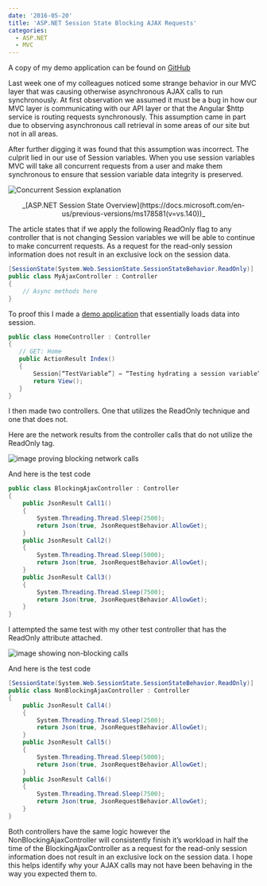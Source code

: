 ```yaml
---
date: '2016-05-20'
title: 'ASP.NET Session State Blocking AJAX Requests'
categories:
  - ASP.NET
  - MVC
---
```


A copy of my demo application can be found on [GitHub](https://github.com/jongear/aspnet-mvc-blocking-ajax-example)

Last week one of my colleagues noticed some strange behavior in our MVC layer
that was causing otherwise asynchronous AJAX calls to run synchronously. At first
observation we assumed it must be a bug in how our MVC layer is communicating with
our API layer or that the Angular \$http service is routing requests synchronously.
This assumption came in part due to observing asynchronous call retrieval in some
areas of our site but not in all areas.

After further digging it was found that this assumption was incorrect. The culprit
lied in our use of Session variables. When you use session variables MVC will take
all concurrent requests from a user and make them synchronous to ensure that session
variable data integrity is preserved.

![Concurrent Session explanation](./concurrent-session.png)

<p style="text-align: center;">
  _[ASP.NET Session State
  Overview](https://docs.microsoft.com/en-us/previous-versions/ms178581(v=vs.140))_
</p>

The article states that if we apply the following ReadOnly flag to any controller that
is not changing Session variables we will be able to continue to make concurrent requests.
As a request for the read-only session information does not result in an exclusive lock on the session data.

```csharp
[SessionState(System.Web.SessionState.SessionStateBehavior.ReadOnly)]
public class MyAjaxController : Controller
{
    // Async methods here
}
```

To proof this I made a [demo application](https://github.com/jongear/aspnet-mvc-blocking-ajax-example)
that essentially loads data into session.

```csharp
public class HomeController : Controller
{
   // GET: Home
   public ActionResult Index()
   {
       Session[“TestVariable”] = “Testing hydrating a session variable”;
       return View();
   }
}
```

I then made two controllers. One that utilizes the ReadOnly technique and one that does not.

Here are the network results from the controller calls that do not utilize the ReadOnly tag.

![image proving blocking network calls](./assets/blocking-network-calls.png)

And here is the test code

```csharp
public class BlockingAjaxController : Controller
{
    public JsonResult Call1()
    {
        System.Threading.Thread.Sleep(2500);
        return Json(true, JsonRequestBehavior.AllowGet);
    }
    public JsonResult Call2()
    {
        System.Threading.Thread.Sleep(5000);
        return Json(true, JsonRequestBehavior.AllowGet);
    }
    public JsonResult Call3()
    {
        System.Threading.Thread.Sleep(7500);
        return Json(true, JsonRequestBehavior.AllowGet);
    }
}
```

I attempted the same test with my other test controller that has the ReadOnly attribute attached.

![image showing non-blocking calls](./assets/nonblocking-calls.png)

And here is the test code

```csharp
[SessionState(System.Web.SessionState.SessionStateBehavior.ReadOnly)]
public class NonBlockingAjaxController : Controller
{
    public JsonResult Call4()
    {
        System.Threading.Thread.Sleep(2500);
        return Json(true, JsonRequestBehavior.AllowGet);
    }
    public JsonResult Call5()
    {
        System.Threading.Thread.Sleep(5000);
        return Json(true, JsonRequestBehavior.AllowGet);
    }
    public JsonResult Call6()
    {
        System.Threading.Thread.Sleep(7500);
        return Json(true, JsonRequestBehavior.AllowGet);
    }
}
```

Both controllers have the same logic however the NonBlockingAjaxController will consistently finish
it’s workload in half the time of the BlockingAjaxController as a request for the read-only session
information does not result in an exclusive lock on the session data. I hope this helps identify why
your AJAX calls may not have been behaving in the way you expected them to.
